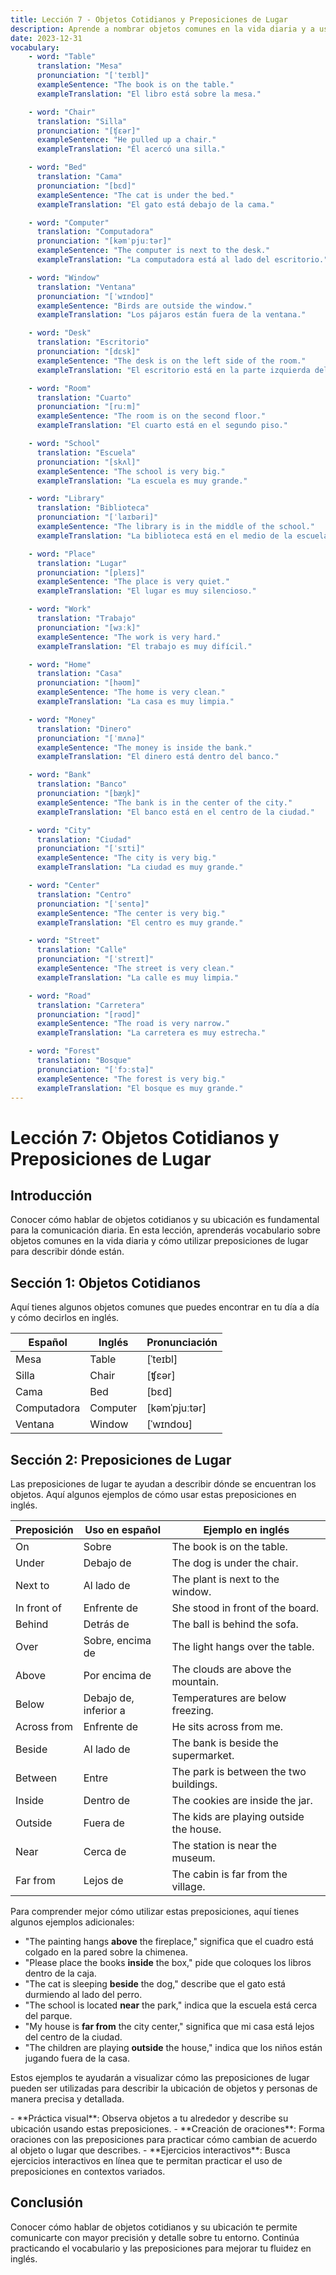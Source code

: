 ```yaml
---
title: Lección 7 - Objetos Cotidianos y Preposiciones de Lugar
description: Aprende a nombrar objetos comunes en la vida diaria y a usar preposiciones para describir su ubicación.
date: 2023-12-31
vocabulary:
    - word: "Table"
      translation: "Mesa"
      pronunciation: "[ˈteɪbl]"
      exampleSentence: "The book is on the table."
      exampleTranslation: "El libro está sobre la mesa."

    - word: "Chair"
      translation: "Silla"
      pronunciation: "[ʧɛər]"
      exampleSentence: "He pulled up a chair."
      exampleTranslation: "Él acercó una silla."

    - word: "Bed"
      translation: "Cama"
      pronunciation: "[bɛd]"
      exampleSentence: "The cat is under the bed."
      exampleTranslation: "El gato está debajo de la cama."

    - word: "Computer"
      translation: "Computadora"
      pronunciation: "[kəmˈpjuːtər]"
      exampleSentence: "The computer is next to the desk."
      exampleTranslation: "La computadora está al lado del escritorio."

    - word: "Window"
      translation: "Ventana"
      pronunciation: "[ˈwɪndoʊ]"
      exampleSentence: "Birds are outside the window."
      exampleTranslation: "Los pájaros están fuera de la ventana."

    - word: "Desk"
      translation: "Escritorio"
      pronunciation: "[dɛsk]"
      exampleSentence: "The desk is on the left side of the room."
      exampleTranslation: "El escritorio está en la parte izquierda del cuarto."

    - word: "Room"
      translation: "Cuarto"
      pronunciation: "[ruːm]"
      exampleSentence: "The room is on the second floor."
      exampleTranslation: "El cuarto está en el segundo piso."

    - word: "School"
      translation: "Escuela"
      pronunciation: "[skʌl]"
      exampleSentence: "The school is very big."
      exampleTranslation: "La escuela es muy grande."

    - word: "Library"
      translation: "Biblioteca"
      pronunciation: "[ˈlaɪbəri]"
      exampleSentence: "The library is in the middle of the school."
      exampleTranslation: "La biblioteca está en el medio de la escuela."

    - word: "Place"
      translation: "Lugar"
      pronunciation: "[pleɪs]"
      exampleSentence: "The place is very quiet."
      exampleTranslation: "El lugar es muy silencioso."

    - word: "Work"
      translation: "Trabajo"
      pronunciation: "[wɜːk]"
      exampleSentence: "The work is very hard."
      exampleTranslation: "El trabajo es muy difícil."

    - word: "Home"
      translation: "Casa"
      pronunciation: "[həʊm]"
      exampleSentence: "The home is very clean."
      exampleTranslation: "La casa es muy limpia."

    - word: "Money"
      translation: "Dinero"
      pronunciation: "[ˈmʌnə]"
      exampleSentence: "The money is inside the bank."
      exampleTranslation: "El dinero está dentro del banco."

    - word: "Bank"
      translation: "Banco"
      pronunciation: "[bæŋk]"
      exampleSentence: "The bank is in the center of the city."
      exampleTranslation: "El banco está en el centro de la ciudad."

    - word: "City"
      translation: "Ciudad"
      pronunciation: "[ˈsɪti]"
      exampleSentence: "The city is very big."
      exampleTranslation: "La ciudad es muy grande."

    - word: "Center"
      translation: "Centro"
      pronunciation: "[ˈsentə]"
      exampleSentence: "The center is very big."
      exampleTranslation: "El centro es muy grande."

    - word: "Street"
      translation: "Calle"
      pronunciation: "[ˈstreɪt]"
      exampleSentence: "The street is very clean."
      exampleTranslation: "La calle es muy limpia."

    - word: "Road"
      translation: "Carretera"
      pronunciation: "[rəʊd]"
      exampleSentence: "The road is very narrow."
      exampleTranslation: "La carretera es muy estrecha."

    - word: "Forest"
      translation: "Bosque"
      pronunciation: "[ˈfɔːstə]"
      exampleSentence: "The forest is very big."
      exampleTranslation: "El bosque es muy grande."
---
```


# Lección 7: Objetos Cotidianos y Preposiciones de Lugar

## Introducción

Conocer cómo hablar de objetos cotidianos y su ubicación es fundamental para la comunicación diaria. En esta lección, aprenderás vocabulario sobre objetos comunes en la vida diaria y cómo utilizar preposiciones de lugar para describir dónde están.

## Sección 1: Objetos Cotidianos

Aquí tienes algunos objetos comunes que puedes encontrar en tu día a día y cómo decirlos en inglés.

| Español     | Inglés   | Pronunciación |
| ----------- | -------- | ------------- |
| Mesa        | Table    | [ˈteɪbl]      |
| Silla       | Chair    | [ʧɛər]        |
| Cama        | Bed      | [bɛd]         |
| Computadora | Computer | [kəmˈpjuːtər] |
| Ventana     | Window   | [ˈwɪndoʊ]     |

<TextToSpeechPlayer mp3File={../assets/courses/english/_shared/lessons/lesson7/audio/daily-objects.mp3} />

## Sección 2: Preposiciones de Lugar

Las preposiciones de lugar te ayudan a describir dónde se encuentran los objetos. Aquí algunos ejemplos de cómo usar estas preposiciones en inglés.

| Preposición | Uso en español        | Ejemplo en inglés                       |
| ----------- | --------------------- | --------------------------------------- |
| On          | Sobre                 | The book is on the table.               |
| Under       | Debajo de             | The dog is under the chair.             |
| Next to     | Al lado de            | The plant is next to the window.        |
| In front of | Enfrente de           | She stood in front of the board.        |
| Behind      | Detrás de             | The ball is behind the sofa.            |
| Over        | Sobre, encima de      | The light hangs over the table.         |
| Above       | Por encima de         | The clouds are above the mountain.      |
| Below       | Debajo de, inferior a | Temperatures are below freezing.        |
| Across from | Enfrente de           | He sits across from me.                 |
| Beside      | Al lado de            | The bank is beside the supermarket.     |
| Between     | Entre                 | The park is between the two buildings.  |
| Inside      | Dentro de             | The cookies are inside the jar.         |
| Outside     | Fuera de              | The kids are playing outside the house. |
| Near        | Cerca de              | The station is near the museum.         |
| Far from    | Lejos de              | The cabin is far from the village.      |

<TextToSpeechPlayer mp3File={../assets/courses/english/_shared/lessons/lesson7/audio/place-prepositions.mp3} />

Para comprender mejor cómo utilizar estas preposiciones, aquí tienes algunos ejemplos adicionales:

-   "The painting hangs **above** the fireplace," significa que el cuadro está colgado en la pared sobre la chimenea.
-   "Please place the books **inside** the box," pide que coloques los libros dentro de la caja.
-   "The cat is sleeping **beside** the dog," describe que el gato está durmiendo al lado del perro.
-   "The school is located **near** the park," indica que la escuela está cerca del parque.
-   "My house is **far from** the city center," significa que mi casa está lejos del centro de la ciudad.
-   "The children are playing **outside** the house," indica que los niños están jugando fuera de la casa.

<TextToSpeechPlayer mp3File={../assets/courses/english/_shared/lessons/lesson7/audio/place-prepositions-2.mp3} />

Estos ejemplos te ayudarán a visualizar cómo las preposiciones de lugar pueden ser utilizadas para describir la ubicación de objetos y personas de manera precisa y detallada.

<TipBox>
	- **Práctica visual**: Observa objetos a tu alrededor y describe su ubicación usando estas preposiciones. - **Creación de oraciones**: Forma oraciones con las preposiciones para practicar cómo cambian de acuerdo al objeto o lugar que
	describes. - **Ejercicios interactivos**: Busca ejercicios interactivos en línea que te permitan practicar el uso de preposiciones en contextos variados.
</TipBox>

## Conclusión

Conocer cómo hablar de objetos cotidianos y su ubicación te permite comunicarte con mayor precisión y detalle sobre tu entorno. Continúa practicando el vocabulario y las preposiciones para mejorar tu fluidez en inglés.
